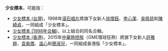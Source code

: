 '''少女標本'''，可能指：

*[[少女標本_(台灣)|少女標本 (台灣)]]，1998年[[滾石唱片|滾石唱片]]將旗下女新人[[徐懷鈺|徐懷鈺]]、[[李心潔|李心潔]]、[[吳佩慈|吳佩慈]]和[[陳綺貞|陳綺貞]]，一同組成「少女標本」。
*[[少女標本_(1998年合輯)|少女標本 (1998年合輯)]]，以上組合的同名合輯。
*[[少女標本_(香港)|少女標本 (香港)]]，2015年[[中華熱控股|中華熱控股]]（GME環球狂熱）將旗下女新人[[許雅婷|許雅婷]]、[[袁紫僑|袁紫僑]]、[[溫心|溫心]]和[[簡淑兒|簡淑兒]]，一同組成香港版「少女標本」。

{{消歧義|cat=四字消歧義}}